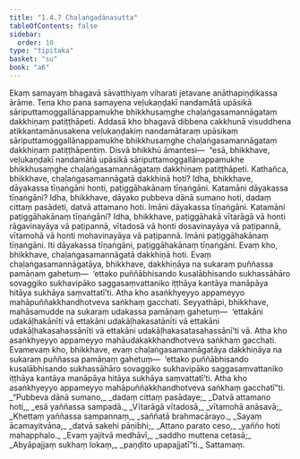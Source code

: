 ```yaml
---
title: "1.4.7 Chaḷaṅgadānasutta"
tableOfContents: false
sidebar:
  order: 10
type: "tipitaka"
basket: "su"
book: "a6"
---
```



<DynamicBreadcrumb />

<Division number="37" book="a6" bookNo="16" page="295">

<Paragraph number="242" book="a6">
Ekaṃ samayaṃ bhagavā sāvatthiyaṃ viharati jetavane anāthapiṇḍikassa ārāme. Tena kho pana samayena veḷukaṇḍakī nandamātā upāsikā sāriputtamoggallānappamukhe bhikkhusaṃghe chaḷaṅgasamannāgataṃ dakkhiṇaṃ patiṭṭhāpeti. Addasā kho bhagavā dibbena cakkhunā visuddhena atikkantamānusakena veḷukaṇḍakiṃ nandamātaraṃ upāsikaṃ sāriputtamoggallānappamukhe bhikkhusaṃghe chaḷaṅgasamannāgataṃ dakkhiṇaṃ patiṭṭhāpentiṃ. Disvā bhikkhū āmantesi—  “esā, bhikkhave, veḷukaṇḍakī nandamātā upāsikā sāriputtamoggallānappamukhe bhikkhusaṃghe chaḷaṅgasamannāgataṃ dakkhiṇaṃ patiṭṭhāpeti.
</Paragraph>

<Paragraph number="243" book="a6">
Kathañca, bhikkhave, chaḷaṅgasamannāgatā dakkhiṇā hoti? Idha, bhikkhave, dāyakassa tīṇaṅgāni honti, paṭiggāhakānaṃ tīṇaṅgāni. Katamāni dāyakassa tīṇaṅgāni? Idha, bhikkhave, dāyako pubbeva dānā sumano hoti, dadaṃ cittaṃ pasādeti, datvā attamano hoti. Imāni dāyakassa tīṇaṅgāni.
</Paragraph>

<Paragraph number="244" book="a6">
Katamāni paṭiggāhakānaṃ tīṇaṅgāni? Idha, bhikkhave, paṭiggāhakā vītarāgā vā honti rāgavinayāya vā paṭipannā, vītadosā vā honti dosavinayāya vā paṭipannā, vītamohā vā honti mohavinayāya vā paṭipannā. Imāni paṭiggāhakānaṃ tīṇaṅgāni. Iti dāyakassa tīṇaṅgāni, paṭiggāhakānaṃ tīṇaṅgāni. Evaṃ kho, bhikkhave, chaḷaṅgasamannāgatā dakkhiṇā hoti.
</Paragraph>

<Paragraph number="245" book="a6">
Evaṃ chaḷaṅgasamannāgatāya, bhikkhave, dakkhiṇāya na sukaraṃ puññassa pamāṇaṃ gahetuṃ—  ‘ettako puññābhisando kusalābhisando sukhassāhāro sovaggiko sukhavipāko saggasaṃvattaniko iṭṭhāya kantāya manāpāya hitāya sukhāya saṃvattatī’ti. Atha kho asaṅkhyeyyo appameyyo mahāpuññakkhandhotveva saṅkhaṃ gacchati.
</Paragraph>

<Paragraph number="246" book="a6">
Seyyathāpi, bhikkhave, mahāsamudde na sukaraṃ udakassa pamāṇaṃ gahetuṃ—  ‘ettakāni udakāḷhakānīti vā ettakāni udakāḷhakasatānīti vā ettakāni udakāḷhakasahassānīti vā ettakāni udakāḷhakasatasahassānī’ti vā. Atha kho asaṅkhyeyyo appameyyo mahāudakakkhandhotveva saṅkhaṃ gacchati. Evamevaṃ kho, bhikkhave, evaṃ chaḷaṅgasamannāgatāya dakkhiṇāya na sukaraṃ puññassa pamāṇaṃ gahetuṃ—  ‘ettako puññābhisando kusalābhisando sukhassāhāro sovaggiko sukhavipāko saggasaṃvattaniko iṭṭhāya kantāya manāpāya hitāya sukhāya saṃvattatī’ti. Atha kho asaṅkhyeyyo appameyyo mahāpuññakkhandhotveva saṅkhaṃ gacchatī”ti.
</Paragraph>

<Paragraph number="247" type="verses" book="a6">
_“Pubbeva dānā sumano,_  
_dadaṃ cittaṃ pasādaye;_  
_Datvā attamano hoti,_  
_esā yaññassa sampadā._  

</Paragraph>

<Paragraph number="248" type="verses" book="a6">
_Vītarāgā vītadosā,_  
_vītamohā anāsavā;_  
_Khettaṃ yaññassa sampannaṃ,_  
_saññatā brahmacārayo._  

</Paragraph>

<Paragraph number="249" type="verses" book="a6">
_Sayaṃ ācamayitvāna,_  
_datvā sakehi pāṇibhi;_  
_Attano parato ceso,_  
_yañño hoti mahapphalo._  

</Paragraph>

<Paragraph number="250" type="verses" book="a6">
_Evaṃ yajitvā medhāvī,_  
_saddho muttena cetasā;_  
_Abyāpajjaṃ sukhaṃ lokaṃ,_  
_paṇḍito upapajjatī”ti._  


</Paragraph>
</Division>

<Paragraph number="251" type="center" book="a6">
Sattamaṃ.
</Paragraph>